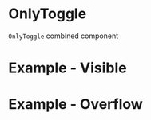 

<Meta title="Combined/Properties/OnlyToggle" component={OnlyToggle} />

# OnlyToggle

`OnlyToggle` combined component

<Canvas>
  <Story name="Basic">
    <div style={{ padding: "2em", width: 230, backgroundColor: "rgba(0,0,0,0.2)"  }}>
      <OnlyToggle label="Label" leftItem="LEFT" rightItem="RIGHT" />
    </div>
  </Story>
</Canvas>

# Example - Visible

<Canvas>
  <Story name="Visible">
    <div style={{ padding: "2em", width: 230, backgroundColor: "rgba(0,0,0,0.2)"  }}>
      <OnlyToggle label="Visible" leftItem="True" rightItem="False" />
    </div>
  </Story>
</Canvas>

# Example - Overflow

<Canvas>
  <Story name="Overflow">
    <div style={{ padding: "2em", width: 230, backgroundColor: "rgba(0,0,0,0.2)"  }}>
      <OnlyToggle label="Overflow" leftItem="Show" rightItem="Hide" />
    </div>
  </Story>
</Canvas>